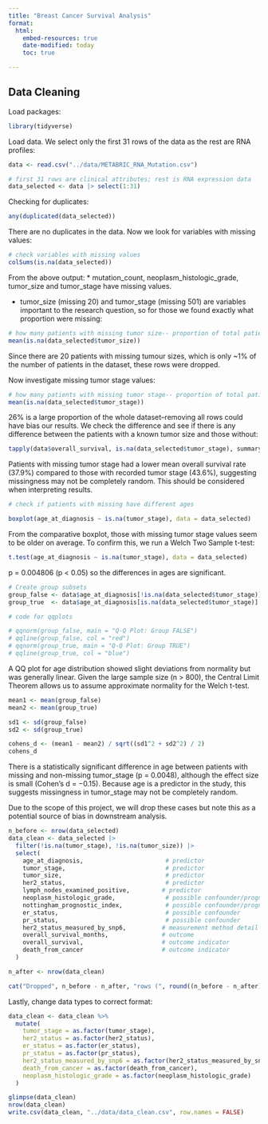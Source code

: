 ```yaml
---
title: "Breast Cancer Survival Analysis"
format: 
  html:
    embed-resources: true
    date-modified: today
    toc: true

---
```


## Data Cleaning

Load packages:

```r
library(tidyverse)
```

Load data. We select only the first 31 rows of the data as the rest are RNA profiles:


```r
data <- read.csv("../data/METABRIC_RNA_Mutation.csv")

# first 31 rows are clinical attributes; rest is RNA expression data
data_selected <- data |> select(1:31)


```

Checking for duplicates:
```r

any(duplicated(data_selected))
```

There are no duplicates in the data. Now we look for variables with missing values:

```r

# check variables with missing values 
colSums(is.na(data_selected)) 


```
From the above output:
* mutation_count, neoplasm_histologic_grade, tumor_size and tumor_stage have missing values. 

* tumor_size (missing 20) and tumor_stage (missing 501) are variables important to the research question, so for those we found exactly what proportion were missing:

```r

# how many patients with missing tumor size-- proportion of total patients
mean(is.na(data_selected$tumor_size)) 

```

Since there are 20 patients with missing tumour sizes, which is only ~1% of the number of patients in the dataset, these rows were dropped. 

Now investigate missing tumor stage values:

```r

# how many patients with missing tumor stage-- proportion of total patients
mean(is.na(data_selected$tumor_stage))

```

26% is a large proportion of the whole dataset--removing all rows could have bias our results. We check the difference and see if there is any difference between the patients with a known tumor size and those without:

```r
tapply(data$overall_survival, is.na(data_selected$tumor_stage), summary)

```

Patients with missing tumor stage had a lower mean overall survival rate (37.9%) compared to those with recorded tumor stage (43.6%), suggesting missingness may not be completely random. This should be considered when interpreting results.

```r
# check if patients with missing have different ages

boxplot(age_at_diagnosis ~ is.na(tumor_stage), data = data_selected)
```

From the comparative boxplot, those with missing tumor stage values seem to be older on average. To confirm this, we run a Welch Two Sample t-test:

```r
t.test(age_at_diagnosis ~ is.na(tumor_stage), data = data_selected)
```

p = 0.004806 (p < 0.05) so the differences in ages are significant. 



```r
# Create group subsets
group_false <- data$age_at_diagnosis[!is.na(data_selected$tumor_stage)]
group_true  <- data$age_at_diagnosis[is.na(data_selected$tumor_stage)]

# code for qqplots 

# qqnorm(group_false, main = "Q-Q Plot: Group FALSE")
# qqline(group_false, col = "red")
# qqnorm(group_true, main = "Q-Q Plot: Group TRUE")
# qqline(group_true, col = "blue")

```

A QQ plot for age distribution showed slight deviations from normality but was generally linear. Given the large sample size (n > 800), the Central Limit Theorem allows us to assume approximate normality for the Welch t-test.

```r
mean1 <- mean(group_false)
mean2 <- mean(group_true)

sd1 <- sd(group_false)
sd2 <- sd(group_true)

cohens_d <- (mean1 - mean2) / sqrt((sd1^2 + sd2^2) / 2)
cohens_d
```

There is a statistically significant difference in age between patients with missing and non-missing tumor_stage (p = 0.0048), although the effect size is small (Cohen’s d = −0.15). Because age is a predictor in the study, this suggests missingness in tumor_stage may not be completely random.

Due to the scope of this project, we will drop these cases but note this as a potential source of bias in downstream analysis.

```r

n_before <- nrow(data_selected)
data_clean <- data_selected |>
  filter(!is.na(tumor_stage), !is.na(tumor_size)) |>
  select(
    age_at_diagnosis,                       # predictor
    tumor_stage,                            # predictor
    tumor_size,                             # predictor
    her2_status,                            # predictor
    lymph_nodes_examined_positive,         # predictor
    neoplasm_histologic_grade,              # possible confounder/prognostic factor
    nottingham_prognostic_index,            # possible confounder/prognostic factor
    er_status,                              # possible confounder
    pr_status,                              # possible confounder
    her2_status_measured_by_snp6,          # measurement method detail
    overall_survival_months,               # outcome
    overall_survival,                      # outcome indicator
    death_from_cancer                      # outcome indicator
  )

n_after <- nrow(data_clean)

cat("Dropped", n_before - n_after, "rows (", round((n_before - n_after) / n_before * 100, 1), "% of dataset )\n")


```
Lastly, change data types to correct format:
```r
data_clean <- data_clean %>%
  mutate(
    tumor_stage = as.factor(tumor_stage),
    her2_status = as.factor(her2_status),
    er_status = as.factor(er_status),
    pr_status = as.factor(pr_status),
    her2_status_measured_by_snp6 = as.factor(her2_status_measured_by_snp6),
    death_from_cancer = as.factor(death_from_cancer),
    neoplasm_histologic_grade = as.factor(neoplasm_histologic_grade)
  )

```


```r
glimpse(data_clean)
nrow(data_clean)
write.csv(data_clean, "../data/data_clean.csv", row.names = FALSE)
```

